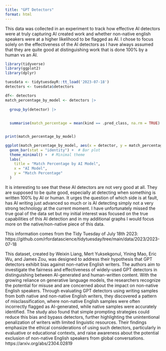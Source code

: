 ```yaml
---
title: "GPT Detectors"
format: html
---
```

This data was collected in an experiment to track how effective AI detectors were at truly capturing AI created work and whether non-native english speakers were at a higher likelihood to be flagged as AI. I chose to focus solely on the effectiveness of the AI detectors as I have always assumed that they are quite good at distinguishing work that is done 100% by a human vs an AI. 
```r
library(tidyverse)
library(ggplot2)
library(dplyr)

```

```r
tuesdata <- tidytuesdayR::tt_load('2023-07-18')
detectors <- tuesdata$detectors


```



```r


df<- detectors
match_percentage_by_model <- detectors |>
  
  group_by(detector) |>
  
  
  summarise(match_percentage = mean(kind == .pred_class, na.rm = TRUE) * 100)


print(match_percentage_by_model)

ggplot(match_percentage_by_model, aes(x = detector, y = match_percentage, fill = detector)) +
  geom_bar(stat = "identity") +  # Bar plot
  theme_minimal() +  # Minimal theme
  labs(
    title = "Match Percentage by AI Model",
    x = "AI Model",
    y = "Match Percentage"
  )

```
It is interesting to see that these AI detectors are not very good at all. They are supposed to be quite good, especially at detecting when something is written 100% by AI or human. It urges the question of which side is at fault, has AI writing just advanced so much or is AI detecting simply not a very strong technology at the current moment. I have unfortunately missed the true goal of the data set but my initial interest was focused on the true capabilities of this AI detection and in my additional graphs I would focus more on the native/non-native piece of this data. 



This information comes from the Tidy Tuesday of July 18th 2023: https://github.com/rfordatascience/tidytuesday/tree/main/data/2023/2023-07-18

This dataset, created by Weixin Liang, Mert Yuksekgonul, Yining Mao, Eric Wu, and James Zou, was designed to address their hypothesis that GPT detectors exhibit bias against non-native English writers. The authors aim to investigate the fairness and effectiveness of widely-used GPT detectors in distinguishing between AI-generated and human-written content. With the growing reliance on generative language models, the researchers recognize the potential for misuse and are concerned about the impact on non-native English speakers. Through evaluating GPT detectors using writing samples from both native and non-native English writers, they discovered a pattern of misclassification, where non-native English samples were often incorrectly flagged as AI-generated, while native samples were accurately identified. The study also found that simple prompting strategies could reduce this bias and bypass detectors, further highlighting the unintentional penalization of writers with limited linguistic resources. Their findings emphasize the ethical considerations of using such detectors, particularly in evaluative or educational contexts, and raise awareness about the potential exclusion of non-native English speakers from global conversations. https://arxiv.org/abs/2304.02819 
